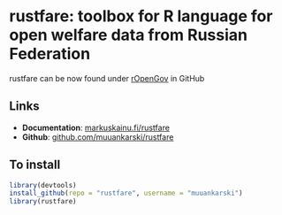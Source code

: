 # rustfare: toolbox for R language for open welfare data from Russian Federation

rustfare can be now found under [rOpenGov](https://github.com/rOpenGov/)  in GitHub

## Links

- **Documentation**: [markuskainu.fi/rustfare](http://markuskainu.fi/rustfare)
- **Github**: [github.com/muuankarski/rustfare](https://github.com/rOpenGov/rustfare)

## To install

```r
library(devtools)
install_github(repo = "rustfare", username = "muuankarski")
library(rustfare)
```



